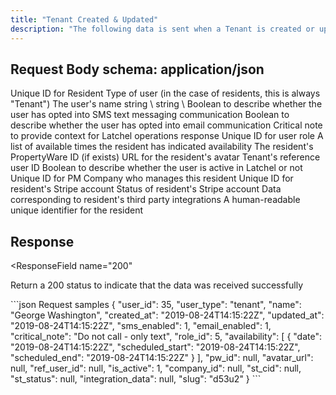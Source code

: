 ---
title: "Tenant Created & Updated"
description: "The following data is sent when a Tenant is created or updated in Latchel. (See Payload Format, above)"
---

## Request Body schema: application/json

<ParamField body="user_id" type="integer">
  Unique ID for Resident
</ParamField>

<ParamField body="user_type" type="string">
  Type of user (in the case of residents, this is always "Tenant")
</ParamField>

<ParamField body="name" type="string">
  The user's name
</ParamField>

<ParamField body="created_at" type="string" format="date-time">
  string \<date-time>
</ParamField>

<ParamField body="updated_at" type="string" format="date-time">
  string \<date-time>
</ParamField>

<ParamField body="sms_enabled" type="integer">
  Boolean to describe whether the user has opted into SMS text messaging communication
</ParamField>

<ParamField body="email_enabled" type="integer">
  Boolean to describe whether the user has opted into email communication
</ParamField>

<ParamField body="critical_note" type="string">
  Critical note to provide context for Latchel operations response
</ParamField>

<ParamField body="role_id" type="integer">
  Unique ID for user role
</ParamField>

<ParamField body="availability" type="array">
  A list of available times the resident has indicated availability
</ParamField>

<ParamField body="pw_id" type="integer" default="null">
  The resident's PropertyWare ID (if exists)
</ParamField>

<ParamField body="avatar_url" type="string" default="null">
  URL for the resident's avatar
</ParamField>

<ParamField body="ref_user_id" type="string" default="null">
  Tenant's reference user ID
</ParamField>

<ParamField body="is_active" type="integer">
  Boolean to describe whether the user is active in Latchel or not
</ParamField>

<ParamField body="company_id" type="integer" default="null">
  Unique ID for PM Company who manages this resident
</ParamField>

<ParamField body="st_cid" type="integer" default="null">
  Unique ID for resident's Stripe account
</ParamField>

<ParamField body="st_status" type="integer" default="null">
  Status of resident's Stripe account
</ParamField>

<ParamField body="integration_data" type="json" default="null">
  Data corresponding to resident's third party integrations
</ParamField>

<ParamField body="slug" type="string">
  A human-readable unique identifier for the resident
</ParamField>

## Response

<ResponseField
  name="200"
>
Return a 200 status to indicate that the data was received successfully
</ResponseField>

<RequestExample>
  ```json  Request samples
 {
  "user_id": 35,
  "user_type": "tenant",
  "name": "George Washington",
  "created_at": "2019-08-24T14:15:22Z",
  "updated_at": "2019-08-24T14:15:22Z",
  "sms_enabled": 1,
  "email_enabled": 1,
  "critical_note": "Do not call - only text",
  "role_id": 5,
  "availability": [
    {
      "date": "2019-08-24T14:15:22Z",
      "scheduled_start": "2019-08-24T14:15:22Z",
      "scheduled_end": "2019-08-24T14:15:22Z"
    }
  ],
  "pw_id": null,
  "avatar_url": null,
  "ref_user_id": null,
  "is_active": 1,
  "company_id": null,
  "st_cid": null,
  "st_status": null,
  "integration_data": null,
  "slug": "d53u2"
}
  ```
</RequestExample>

